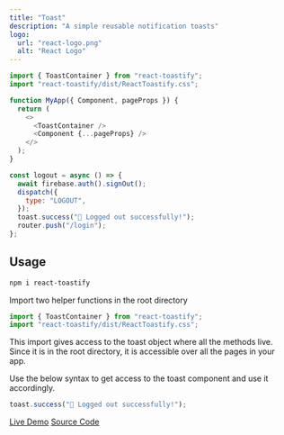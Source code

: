 ```yaml
---
title: "Toast"
description: "A simple reusable notification toasts"
logo:
  url: "react-logo.png"
  alt: "React Logo"
---
```


```js
import { ToastContainer } from "react-toastify";
import "react-toastify/dist/ReactToastify.css";

function MyApp({ Component, pageProps }) {
  return (
    <>
      <ToastContainer />
      <Component {...pageProps} />
    </>
  );
}
```

```js
const logout = async () => {
  await firebase.auth().signOut();
  dispatch({
    type: "LOGOUT",
  });
  toast.success("🚀 Logged out successfully!");
  router.push("/login");
};
```

## Usage

<Step number={1} title="Install react-toastify npm package" />

```bash
npm i react-toastify
```

<Step number={2} title="Import in the root directory" />
Import two helper functions in the root directory

```js
import { ToastContainer } from "react-toastify";
import "react-toastify/dist/ReactToastify.css";
```

This import gives access to the toast object where all the methods live. Since it is in the root directory, it is accessible over all the pages in your app.

<Step number={3} title="Use toast in your app" />

Use the below syntax to get access to the toast component and use it accordingly.

```js
toast.success("🚀 Logged out successfully!");
```

[Live Demo](http://manuarora.in/demos/demo/toast)
[Source Code](https://github.com/manuarora700/portfolio-website/tree/master/pages/demos/demo/toast)

